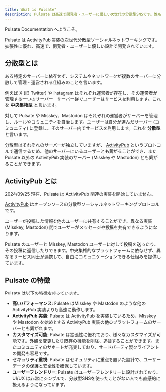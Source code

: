 ```yaml
---
title: What is Pulsate?
description: Pulsate は高速で開発者・ユーザーに優しい次世代の分散型SNSです。誰もが気軽に情報を共有しより公平でオープンなデジタル空間を提供します。
---
```



Pulsate Documentation へようこそ。

Pulsate は ActivityPub 実装の次世代分散型ソーシャルネットワーキングです。拡張性に優れ、高速で、開発者・ユーザーに優しい設計で開発されています。

## 分散型とは

ある特定のサーバーに依存せず、システムやネットワークが複数のサーバーに分散して管理・運営される仕組みのことを言います。

例えば X (旧 Twitter) や Instagram はそれぞれ運営者が存在し、その運営者が管理する一つのサーバー・サーバー群でユーザーはサービスを利用します。これを **中央集権型** と言います。

対して Pulsate や Misskey、Mastodon はそれぞれの運営者がサーバーを管理し、ルールやコミュニティを自治します。ユーザーは自分が選んだサーバー (コミュニティ) に登録し、そのサーバー内でサービスを利用します。これを **分散型** と言います。

分散型はそれぞれのサーバーが独立していますが、 [ActivityPub](#activitypub-とは) というプロトコルで通信するため、他のサーバーにいるユーザーとも繋がることができ、また Pulsate 以外の ActivityPub 実装のサーバー (Misskey や Mastodon) とも繋がることができます。

## ActivityPub とは

<Aside type="note" title="Pulsate における ActivityPub 実装について">
  2024/09/25 現在、Pulsate は ActivityPub 関連の実装を開始していません。
</Aside>

[ActivityPub](https://w3c.github.io/activitypub/) はオープンソースの分散型ソーシャルネットワーキングプロトコルです。

ユーザーが投稿した情報を他のユーザーに共有することができ、異なる実装 (Misskey, Mastodon) 間でユーザーがメッセージや投稿を共有できるようになります。

Pulsate のユーザーと Misskey, Mastodon ユーザーに対して投稿を送ったり、その投稿に返信したりできます。中央集権的なプラットフォームに依存せず、異なるサービス同士が連携して、自由にコミュニケーションできる仕組みを提供しています。

## Pulsate の特徴

Pulsate は以下の特徴を持っています。

- **高いパフォーマンス**: Pulsate はMisskey や Mastodon のような他の ActivityPub 実装よりも高速に動作します。
- **ActivityPub 実装**: Pulsate は ActivityPub を実装しているため、Misskey や Mastodon を始めとする ActivityPub 実装の他のプラットフォームのサーバーとも繋がれます。
- **カスタマイズ可能**: Pulsate は拡張性に優れており、様々なカスタマイズが可能です。外観を変更したり既存の機能を削除、追加することができます。またコミュニティのサポートが充実しており、サードパーティ製クライアントの開発も容易です。
- **セキュリティ重視**: Pulsate はセキュリティに重点を置いた設計で、ユーザーデータの保護と安全性を確保しています。
- **ユーザーフレンドリー**: Pulsate はユーザーフレンドリーに設計されており、UI/UX は非常にシンプルで、分散型SNSを使ったことがない人でも直感的に扱えるようになっています。
